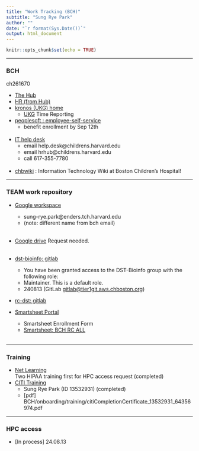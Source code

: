 ```yaml
---
title: "Work Tracking (BCH)"
subtitle: "Sung Rye Park"
author: ""
date: "`r format(Sys.Date())`"
output: html_document
---
```


```r
knitr::opts_chunk$set(echo = TRUE)
```
<hr>

### BCH 

ch261670<br>

* [The Hub](http://web2.tch.harvard.edu/index.html)
* [HR (from Hub)](http://web2.tch.harvard.edu/hr/)
* [kronos (UKG) home](http://web2.tch.harvard.edu/kronos/index.html)
  * [UKG](https://childrensharvard-sso.prd.mykronos.com/wfd/home) Time Reporting
* [peoplesoft : employee-self-service](http://web2.tch.harvard.edu/PeopleSoftERP/mainpageS2740P11.html)
  * benefit enrollment by Sep 12th <br><br>
* [IT help desk](http://web2.tch.harvard.edu/ehelp/) 
  * email help.desk@childrens.harvard.edu
  * email hrhub@childrens.harvard.edu 
  * call 617-355-7780 <br><br>
* [chbwiki](https://chbwiki.tch.harvard.edu/) : Information Technology Wiki at Boston Children's Hospital!

<hr>

### TEAM work repository

* [Google workspace](http://drive.bchresearch.org/)
  * sung-rye.park@enders.tch.harvard.edu 
  * (note: different name from bch email)<br><br>
* [Google drive](https://drive.google.com/drive/folders/0AHMB3WsvXf9LUk9PVA) Request needed.<br><br>
* [dst-bioinfo: gitlab](https://tier1git.aws.chboston.org/dst-bioinfo)
  * You have been granted access to the DST-Bioinfo group with the following role: 
  * Maintainer. This is a default role. 
  * 240813 (GitLab <gitlab@tier1git.aws.chboston.org>)<br>
* [rc-dst: gitlab](https://rc-gitlab.chboston.org/rc-dst)

* [Smartsheet Portal](https://rc-intweb1.chboston.org/Scholar/smartsheet.php)
  * Smartsheet Enrollment Form
  * [Smartsheet: BCH RC ALL](https://app.smartsheet.com/workspaces/QqH4VCGh6VwH24V5qpvg3JP3Xx7Xv4fR2qH4xhp1)
<br><br>

<hr>

### Training 

* [Net Learning](https://lms.healthcaresource.com/MyNetLearning/Activities)<br>
  Two HIPAA training first for HPC access request (completed)
* [CITI Training](https://www.citiprogram.org/)
  * Sung Rye Park (ID 13532931) (completed)
  * [pdf] BCH/onboarding/training/citiCompletionCertificate_13532931_64356974.pdf


<hr>

### HPC access 

* [In process] 24.08.13

<br><br><br><br>
